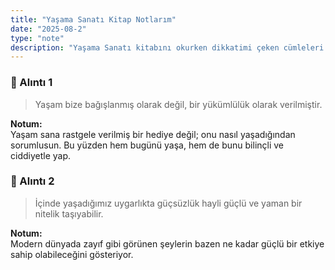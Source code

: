 ```yaml
---
title: "Yaşama Sanatı Kitap Notlarım"
date: "2025-08-2"
type: "note"
description: "Yaşama Sanatı kitabını okurken dikkatimi çeken cümleleri ve bana düşündürdüklerimi burada topluyorum. Kitap ilerledikçe yazı da zenginleşecek."
---
```


### 📌 Alıntı 1
> Yaşam bize bağışlanmış olarak değil, bir yükümlülük olarak verilmiştir.

**Notum:**  
Yaşam sana rastgele verilmiş bir hediye değil; onu nasıl yaşadığından sorumlusun. Bu yüzden hem bugünü yaşa, hem de bunu bilinçli ve ciddiyetle yap.

### 📌 Alıntı 2
> İçinde yaşadığımız uygarlıkta güçsüzlük hayli güçlü ve yaman bir nitelik taşıyabilir.

**Notum:**  
Modern dünyada zayıf gibi görünen şeylerin bazen ne kadar güçlü bir etkiye sahip olabileceğini gösteriyor.  